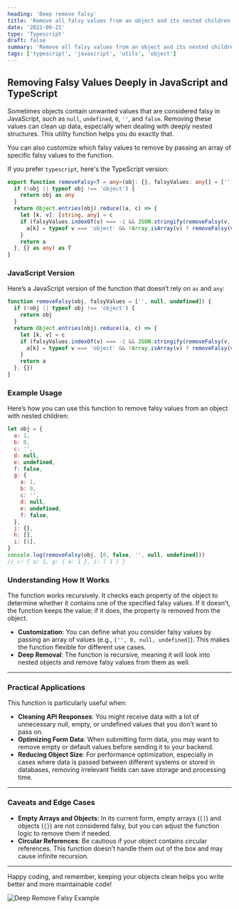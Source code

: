 ```yaml
---
heading: 'Deep remove falsy'
title: 'Remove all falsy values from an object and its nested children'
date: '2022-09-21'
type: 'Typescript'
draft: false
summary: 'Remove all falsy values from an object and its nested children in JavaScript and TypeScript'
tags: ['typescript', 'javascript', 'utils', 'object']
---
```



## Removing Falsy Values Deeply in JavaScript and TypeScript

Sometimes objects contain unwanted values that are considered falsy in JavaScript, such as `null`, `undefined`, `0`, `''`, and `false`. Removing these values can clean up data, especially when dealing with deeply nested structures. This utility function helps you do exactly that.

You can also customize which falsy values to remove by passing an array of specific falsy values to the function.

<Twemoji emoji="guard" /> If you prefer `typescript`, here's the TypeScript version:

```typescript
export function removeFalsy<T = any>(obj: {}, falsyValues: any[] = ['', null, undefined]): T {
  if (!obj || typeof obj !== 'object') {
    return obj as any
  }
  return Object.entries(obj).reduce((a, c) => {
    let [k, v]: [string, any] = c
    if (falsyValues.indexOf(v) === -1 && JSON.stringify(removeFalsy(v, falsyValues)) !== '{}') {
      a[k] = typeof v === 'object' && !Array.isArray(v) ? removeFalsy(v, falsyValues) : v
    }
    return a
  }, {} as any) as T
}
```

### JavaScript Version

<Twemoji emoji="man-shrugging" /> Here’s a JavaScript version of the function that doesn’t rely on `as`
and `any`:

```javascript
function removeFalsy(obj, falsyValues = ['', null, undefined]) {
  if (!obj || typeof obj !== 'object') {
    return obj
  }
  return Object.entries(obj).reduce((a, c) => {
    let [k, v] = c
    if (falsyValues.indexOf(v) === -1 && JSON.stringify(removeFalsy(v, falsyValues)) !== '{}') {
      a[k] = typeof v === 'object' && !Array.isArray(v) ? removeFalsy(v, falsyValues) : v
    }
    return a
  }, {})
}
```

### Example Usage

Here’s how you can use this function to remove falsy values from an object with nested children:

```javascript
let obj = {
  a: 1,
  b: 0,
  c: '',
  d: null,
  e: undefined,
  f: false,
  g: {
    a: 1,
    b: 0,
    c: '',
    d: null,
    e: undefined,
    f: false,
  },
  j: {},
  h: [],
  i: [1],
}
console.log(removeFalsy(obj, [0, false, '', null, undefined]))
// 👉 { a: 1, g: { a: 1 }, i: [ 1 ] }
```

### Understanding How It Works

The function works recursively. It checks each property of the object to determine whether it contains one of the specified falsy values. If it doesn’t, the function keeps the value; if it does, the property is removed from the object.

- **Customization**: You can define what you consider falsy values by passing an array of values (e.g., `['', 0, null, undefined]`). This makes the function flexible for different use cases.
- **Deep Removal**: The function is recursive, meaning it will look into nested objects and remove falsy values from them as well.

---

### Practical Applications

This function is particularly useful when:

- **Cleaning API Responses**: You might receive data with a lot of unnecessary null, empty, or undefined values that you don’t want to pass on.
- **Optimizing Form Data**: When submitting form data, you may want to remove empty or default values before sending it to your backend.
- **Reducing Object Size**: For performance optimization, especially in cases where data is passed between different systems or stored in databases, removing irrelevant fields can save storage and processing time.

---

### Caveats and Edge Cases

- **Empty Arrays and Objects**: In its current form, empty arrays (`[]`) and objects (`{}`) are not considered falsy, but you can adjust the function logic to remove them if needed.
- **Circular References**: Be cautious if your object contains circular references. This function doesn’t handle them out of the box and may cause infinite recursion.

---

Happy coding, and remember, keeping your objects clean helps you write better and more maintainable code!

![Deep Remove Falsy Example](/static/images/deep-remove-falsy-placeholder.jpg)
